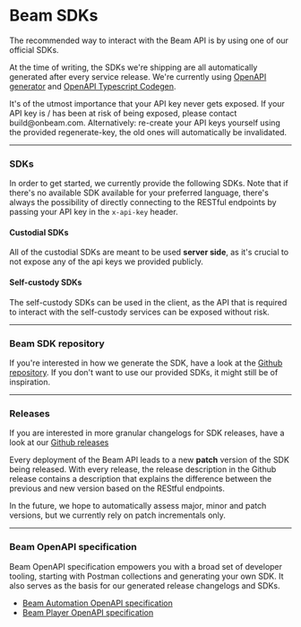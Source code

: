 
# Beam SDKs

The recommended way to interact with the Beam API is by using one of our official SDKs.

At the time of writing, the SDKs we're shipping are all automatically generated after every service release. We're currently using [OpenAPI generator](https://openapi-generator.tech/) and [OpenAPI Typescript Codegen](https://www.npmjs.com/package/openapi-typescript-codegen).

<Callout emoji="⚠️">
  It's of the utmost importance that your API key never gets exposed. If your
  API key is / has been at risk of being exposed, please contact
  build@onbeam.com. Alternatively: re-create your API keys yourself using the
  provided regenerate-key, the old ones will automatically be invalidated.
</Callout>

---

### SDKs

In order to get started, we currently provide the following SDKs. Note that if there's no available SDK available for your preferred language, there's always the possibility of directly connecting to the RESTful endpoints by passing your API key in the `x-api-key` header.


#### Custodial SDKs

All of the custodial SDKs are meant to be used **server side**, as it's crucial to not expose any of the api keys we provided publicly.

<Cards>
  <Card
    icon="✅ "
    title="Node.js (Typescript)"
    href="https://www.npmjs.com/package/@onbeam/automation-api-client"
  />
  <Card
    icon="✅ "
    title="C# (RestSharp)"
    href="https://www.nuget.org/packages/BeamAutomationClient"
  />
</Cards>

#### Self-custody SDKs

The self-custody SDKs can be used in the client, as the API that is required to interact with the self-custody services can be exposed without risk. 

<Cards>
  <Card
    icon="✅ "
    title="Typescript (browser & server)"
    href="https://www.npmjs.com/package/@onbeam/player-api-client"
  />
  <Card
    icon="✅ "
    title="C# (RestSharp)"
    href="https://www.nuget.org/packages/BeamPlayerClient"
  />
</Cards>

---

### Beam SDK repository

If you're interested in how we generate the SDK, have a look at the [Github repository](https://github.com/Merit-Circle/beam-sdk). If you don't want to use our provided SDKs, it might still be of inspiration.

---

### Releases

If you are interested in more granular changelogs for SDK releases, have a look at our [Github releases](https://github.com/Merit-Circle/beam-sdk/releases)

Every deployment of the Beam API leads to a new **patch** version of the SDK being released. With every release, the release description in the Github release contains a description that explains the difference between the previous and new version based on the REStful endpoints.

In the future, we hope to automatically assess major, minor and patch versions, but we currently rely on patch incrementals only.

---

### Beam OpenAPI specification

Beam OpenAPI specification empowers you with a broad set of developer tooling, starting with Postman collections and generating your own SDK. It also serves as the basis for our generated release changelogs and SDKs.

- [Beam Automation OpenAPI specification](https://api.testnet.onbeam.com/api/automation-json)
- [Beam Player OpenAPI specification](https://api.testnet.onbeam.com/api/player-json)

